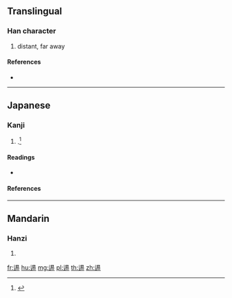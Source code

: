 {{character info/new}}
==Translingual==

===Han character===
{{Han char|rn=162|rad=辵|as=08|sn=12|four=|canj=YAPH}}

# distant, far away

====References====
* {{Han ref|kx=1260.070|dkj=38950|dj=1750.030|hdz=63849.010|uh=9037|ud=36919}}

----

==Japanese==

===Kanji===
{{ja-kanji|grade=|rs=辵08}}

# {{alternative form of|逖|lang=ja}}.<ref name="gakken">{{cite-book|year=2002|author=Akiyasu Tōdō [''et al.'']|title=漢字源|ISBN=978-4053008893|passage=衫}}</ref>

====Readings====
* {{ja-readings|on=[[てき]] (teki), [[ちゃく]] (chaku)|kun=[[とおい]] (tooi)|nanori=}}

====References====
<references/>

----

==Mandarin==

===Hanzi===
{{cmn-hanzi|pin=[[tì]] ([[ti4]])|wg=t'i<sup>4</sup>}}

# {{defn|lang=cmn|sort=辵08}}

[[fr:逷]]
[[hu:逷]]
[[mg:逷]]
[[pl:逷]]
[[th:逷]]
[[zh:逷]]